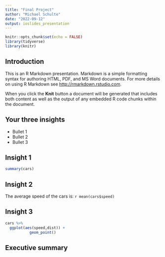 ```yaml
---
title: "Final Project"
author: "Michael Schulte"
date: "2022-09-12"
output: ioslides_presentation
---
```


```r
knitr::opts_chunk$set(echo = FALSE)
library(tidyverse)
library(knitr)
```
 
## Introduction

This is an R Markdown presentation. Markdown is a simple formatting syntax for authoring HTML, PDF, and MS Word documents. For more details on using R Markdown see <http://rmarkdown.rstudio.com>.

When you click the **Knit** button a document will be generated that includes both content as well as the output of any embedded R code chunks within the document.

## Your three insights

- Bullet 1
- Bullet 2
- Bullet 3

## Insight 1

```r
summary(cars)
```

## Insight 2

The average speed of the cars is: `r mean(cars$speed)`


## Insight 3

```r
cars %>%
  ggplot(aes(speed,dist)) +
           geom_point()
```

## Executive summary


